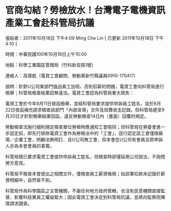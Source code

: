 # 官商勾結？勞檢放水！台灣電子電機資訊產業工會赴科管局抗議

張貼者：2011年10月18日 下午4:09 Ming Che Lin  [ 已更新 2011年10月18日 下午4:10 ]

時間：中華民國100年10月19日上午10:00 

地點：科學工業園區管理局（竹科新安路1號） 

連絡人：高偉凱（電資工會顧問、勞動黨新竹縣議員0910-170417）  

說明：針對U公司某部門強迫員工加班、否則扣薪的問題，電資工會向科管局進行檢舉；科管局檢查結果認無違法。電資工會認為科管局重大疏失： 

電資工會於今年8月11日發函檢舉，並經科管局要求提供申訴員工姓名，並於8月22日發函補充請求檢查該部門「內部宣導」文件及班費收支記錄。但科管局遲至9月20日才針對檢舉結果回函，違反勞動檢查14日內（書面）回覆的規定。

勞動檢查法施行細則規定檢查單位勞檢時應通知工會陪同；但科管局在勞委會進一步認定前，即先行排除電資工會作為勞檢法中的「工會」，逕行認定該工會僅限廠場／企業工會，罔顧法無明訂、且U公司無工會、但本會在U公司有會員且原申訴人亦為本會會員的事實。

科管局既已要求電資工會提供申訴員工姓名，但檢查時卻僅採用公司說法，不詢問勞方意見。

科管局不檢查本會提出之相關文件，僅檢查員工薪資帳冊；如該筆扣款未記錄於薪資明細中，自然查不到。

科管局作為科學園區之主管機關，不屬任何地方政府管轄，也沒有民意機關直接監督，影響科技業員工權益鉅大；因此電資工會決定到科管局抗議，並將向監察院陳情請求調查。